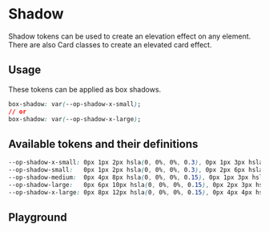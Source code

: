 
# Shadow

Shadow tokens can be used to create an elevation effect on any element. There are also <LinkTo kind="components-card--shadow">Card classes</LinkTo> to create an elevated card effect.

## Usage

These tokens can be applied as box shadows.

```css
box-shadow: var(--op-shadow-x-small);
// or
box-shadow: var(--op-shadow-x-large);
```

## Available tokens and their definitions

<!-- prettier-ignore-start -->
```css
--op-shadow-x-small: 0px 1px 2px hsla(0, 0%, 0%, 0.3), 0px 1px 3px hsla(0, 0%, 0%, 0.15);
--op-shadow-small:   0px 1px 2px hsla(0, 0%, 0%, 0.3), 0px 2px 6px hsla(0, 0%, 0%, 0.15);
--op-shadow-medium:  0px 4px 8px hsla(0, 0%, 0%, 0.15), 0px 1px 3px hsla(0, 0%, 0%, 0.3);
--op-shadow-large:   0px 6px 10px hsla(0, 0%, 0%, 0.15), 0px 2px 3px hsla(0, 0%, 0%, 0.3);
--op-shadow-x-large: 0px 8px 12px hsla(0, 0%, 0%, 0.15), 0px 4px 4px hsla(0, 0%, 0%, 0.3);
```
<!-- prettier-ignore-end -->

## Playground

<Primary />
<ArgsTable story="^" />
